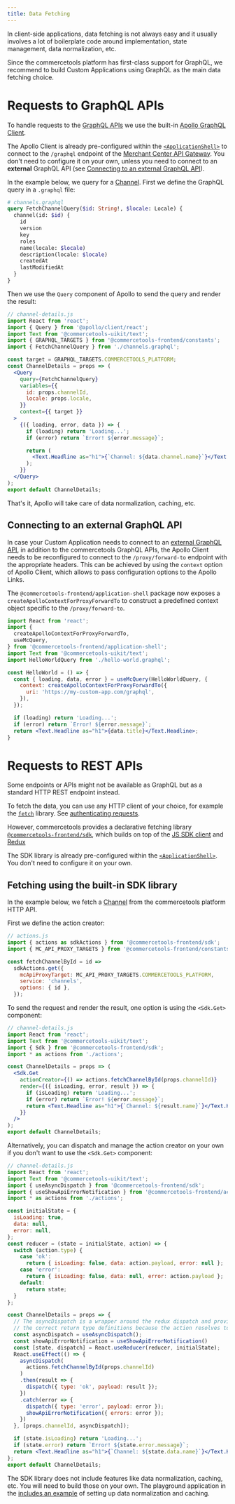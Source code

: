 ```yaml
---
title: Data Fetching
---
```


In client-side applications, data fetching is not always easy and it usually involves a lot of boilerplate code around implementation, state management, data normalization, etc.

Since the commercetools platform has first-class support for GraphQL, we recommend to build Custom Applications using GraphQL as the main data fetching choice.

# Requests to GraphQL APIs

To handle requests to the [GraphQL APIs](/main-concepts/graphql) we use the built-in [Apollo GraphQL Client](https://www.apollographql.com/docs/react/).

<Info>

The Apollo Client is already pre-configured within the [`<ApplicationShell>`](/main-concepts/application-shell) to connect to the `/graphql` endpoint of the [Merchant Center API Gateway](/main-concepts/api-gatway). You don't need to configure it on your own, unless you need to connect to an **external** GraphQL API (see [Connecting to an external GraphQL API](#connecting-to-an-external-graphql-api)).

</Info>

In the example below, we query for a [Channel](https://docs.commercetools.com/http-api-projects-channels).
First we define the GraphQL query in a `.graphql` file:

```graphql
# channels.graphql
query FetchChannelQuery($id: String!, $locale: Locale) {
  channel(id: $id) {
    id
    version
    key
    roles
    name(locale: $locale)
    description(locale: $locale)
    createdAt
    lastModifiedAt
  }
}
```

Then we use the `Query` component of Apollo to send the query and render the result:

```jsx
// channel-details.js
import React from 'react';
import { Query } from '@apollo/client/react';
import Text from '@commercetools-uikit/text';
import { GRAPHQL_TARGETS } from '@commercetools-frontend/constants';
import { FetchChannelQuery } from './channels.graphql';

const target = GRAPHQL_TARGETS.COMMERCETOOLS_PLATFORM;
const ChannelDetails = props => (
  <Query
    query={FetchChannelQuery}
    variables={{
      id: props.channelId,
      locale: props.locale,
    }}
    context={{ target }}
  >
    {({ loading, error, data }) => {
      if (loading) return 'Loading...';
      if (error) return `Error! ${error.message}`;

      return (
        <Text.Headline as="h1">{`Channel: ${data.channel.name}`}</Text.Headline>
      );
    }}
  </Query>
);
export default ChannelDetails;
```

That's it, Apollo will take care of data normalization, caching, etc.

## Connecting to an external GraphQL API

In case your Custom Application needs to connect to an [external GraphQL API](/main-concepts/proxy-to-external-api), in addition to the commercetools GraphQL APIs, the Apollo Client needs to be reconfigured to connect to the `/proxy/forward-to` endpoint with the appropriate headers.
This can be achieved by using the `context` option of Apollo Client, which allows to pass configuration options to the Apollo Links.

The `@commercetools-frontend/application-shell` package now exposes a `createApolloContextForProxyForwardTo` to construct a predefined context object specific to the `/proxy/forward-to`.

```jsx
import React from 'react';
import {
  createApolloContextForProxyForwardTo,
  useMcQuery,
} from '@commercetools-frontend/application-shell';
import Text from '@commercetools-uikit/text';
import HelloWorldQuery from './hello-world.graphql';

const HelloWorld = () => {
  const { loading, data, error } = useMcQuery(HelloWorldQuery, {
    context: createApolloContextForProxyForwardTo({
      uri: 'https://my-custom-app.com/graphql',
    }),
  });

  if (loading) return 'Loading...';
  if (error) return `Error! ${error.message}`;
  return <Text.Headline as="h1">{data.title}</Text.Headline>;
}
```

# Requests to REST APIs

Some endpoints or APIs might not be available as GraphQL but as a standard HTTP REST endpoint instead.

To fetch the data, you can use any HTTP client of your choice, for example the [`fetch`](https://github.github.io/fetch/) library. See [authenticating requests](/main-concepts/authentication).

However, commercetools provides a declarative fetching library [`@commercetools-frontend/sdk`](https://www.npmjs.com/package/@commercetools-frontend/sdk), which builds on top of the [JS SDK client](https://commercetools.github.io/nodejs/sdk/api/sdkClient.html) and [Redux](https://redux.js.org/)

<Info>

The SDK library is already pre-configured within the [`<ApplicationShell>`](/main-concepts/application-shell). You don't need to configure it on your own.

</Info>

## Fetching using the built-in SDK library

In the example below, we fetch a [Channel](https://docs.commercetools.com/http-api-projects-channels) from the commercetools platform HTTP API.

First we define the action creator:

```js
// actions.js
import { actions as sdkActions } from '@commercetools-frontend/sdk';
import { MC_API_PROXY_TARGETS } from '@commercetools-frontend/constants';

const fetchChannelById = id =>
  sdkActions.get({
    mcApiProxyTarget: MC_API_PROXY_TARGETS.COMMERCETOOLS_PLATFORM,
    service: 'channels',
    options: { id },
  });
```

To send the request and render the result, one option is using the `<Sdk.Get>` component:

```jsx
// channel-details.js
import React from 'react';
import Text from '@commercetools-uikit/text';
import { Sdk } from '@commercetools-frontend/sdk';
import * as actions from './actions';

const ChannelDetails = props => (
  <Sdk.Get
    actionCreator={() => actions.fetchChannelById(props.channelId)}
    render={({ isLoading, error, result }) => {
      if (isLoading) return 'Loading...';
      if (error) return `Error! ${error.message}`;
      return <Text.Headline as="h1">{`Channel: ${result.name}`}</Text.Headline>;
    }}
  />
);
export default ChannelDetails;
```

Alternatively, you can dispatch and manage the action creator on your own if you don't want to use the `<Sdk.Get>` component:

```jsx
// channel-details.js
import React from 'react';
import Text from '@commercetools-uikit/text';
import { useAsyncDispatch } from '@commercetools-frontend/sdk';
import { useShowApiErrorNotification } from '@commercetools-frontend/actions-global';
import * as actions from './actions';

const initialState = {
  isLoading: true,
  data: null,
  error: null,
};
const reducer = (state = initialState, action) => {
  switch (action.type) {
    case 'ok':
      return { isLoading: false, data: action.payload, error: null };
    case 'error':
      return { isLoading: false, data: null, error: action.payload };
    default:
      return state;
  }
};

const ChannelDetails = props => {
  // The asyncDispatch is a wrapper around the redux dispatch and provides
  // the correct return type definitions because the action resolves to a Promise.
  const asyncDispatch = useAsyncDispatch();
  const showApiErrorNotification = useShowApiErrorNotification()
  const [state, dispatch] = React.useReducer(reducer, initialState);
  React.useEffect(() => {
    asyncDispatch(
      actions.fetchChannelById(props.channelId)
    )
    .then(result => {
      dispatch({ type: 'ok', payload: result });
    })
    .catch(error => {
      dispatch({ type: 'error', payload: error });
      showApiErrorNotification({ errors: error });
    })
  }, [props.channelId, asyncDispatch]);

  if (state.isLoading) return 'Loading...';
  if (state.error) return `Error! ${state.error.message}`;
  return <Text.Headline as="h1">{`Channel: ${state.data.name}`}</Text.Headline>;
};
export default ChannelDetails;
```

<Warning>

The SDK library does not include features like data normalization, caching, etc. You will need to build those on your own. The playground application in the [includes an example](https://github.com/commercetools/merchant-center-application-kit/blob/master/playground/src/reducers/cache.js) of setting up data normalization and caching.

</Warning>
